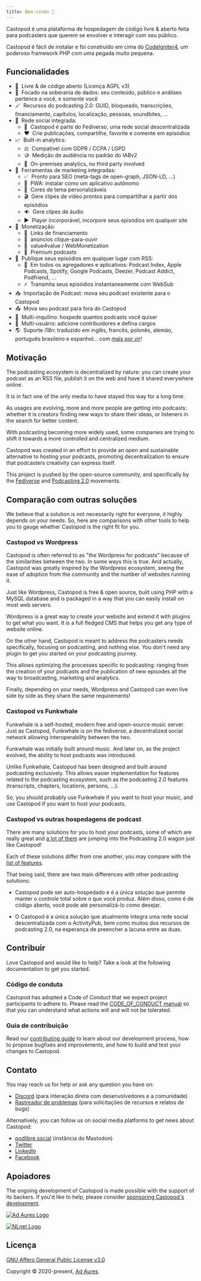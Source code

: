 ```yaml
---
title: Bem-vindo 👋
---
```



Castopod é uma plataforma de hospedagem de código livre & aberto feita para
podcasters que querem se envolver e interagir com seu público.

Castopod é fácil de instalar e foi construído em cima do
[CodeIgniter4](https://codeigniter.com/), um poderoso framework PHP com uma
pegada muito pequena.

<LinkCard title="Instalar" href="./getting-started/install" />

## Funcionalidades

- 🌱  Livre & de código aberto (Licença AGPL v3)
- 🔐  Focado na soberania de dados: seu conteúdo, público e análises
  pertence a você, e somente você
- 🪄  Recursos do podcasting 2.0: GUID, bloqueado, transcrições,
  financiamento, capítulos, localização, pessoas, soundbites, …
- 💬  Rede social integrada:
  - 🚀  Castopod é parte do Fediverso, uma rede social descentralizada
  - ❤️  Crie publicações, compartilhe, favorite e comente em episódios
- 📈  Built-in analytics:
  - ⚖️  Compatível com GDPR / CCPA / LGPD
  - 🪙  Medição de audiência no padrão do IABv2
  - 🏡  On-premises analytics, no third party involved
- 📢  Ferramentas de marketing integradas:
  - ✅  Pronto para SEO (meta-tags de open-graph, JSON-LD, …)
  - 📱  PWA: instalar como um aplicativo autônomo
  - 🎨  Cores de tema personalizáveis
  - 🎬  Gere clipes de vídeo prontos para compartilhar a partir dos
    episódios
  - 🔉  Gere clipes de áudio
  - ▶️  Player incorporável, incorpore seus episódios em qualquer site
- 💸  Monetização:
  - 🔗  Links de financiamento
  - 📲  anúncios clique-para-ouvir
  - 🤝  value4value / WebMonetization
  - 💎  Premium podcasts
- 📡  Publique seus episódios em qualquer lugar com RSS:
  - 📱  Em todos os agregadores e aplicativos: Podcast Index, Apple
    Podcasts, Spotify, Google Podcasts, Deezer, Podcast Addict, Podfriend, …
  - ⚡  Transmita seus episódios instantaneamente com WebSub
- 📥  Importação de Podcast: mova seu podcast existente para o Castopod
- 📤  Mova seu podcast para fora do Castopod
- 🔀  Multi-inquilino: hospede quantos podcasts você quiser
- 👥  Multi-usuário: adicione contribuidores e defina cargos
- 🌎  Suporte i18n: traduzido em inglês, francês, polonês, alemão,
  português brasileiro e espanhol… com
  [mais por vir](https://translate.castopod.org)!

## Motivação

The podcasting ecosystem is decentralized by nature: you can create your podcast
as an RSS file, publish it on the web and have it shared everywhere online.

It is in fact one of the only media to have stayed this way for a long time.

As usages are evolving, more and more people are getting into podcasts: whether
it is creators finding new ways to share their ideas, or listeners in the search
for better content.

With podcasting becoming more widely used, some companies are trying to shift it
towards a more controlled and centralized medium.

Castopod was created in an effort to provide an open and sustainable alternative
to hosting your podcasts, promoting decentralization to ensure that podcasters
creativity can express itself.

This project is pushed by the open-source community, and specifically by the
[Fediverse](https://fediverse.party/en/fediverse/) and
[Podcasting 2.0](https://podcastindex.org/) movements.

## Comparação com outras soluções

We believe that a solution is not necessarily right for everyone, it highly
depends on your needs. So, here are comparisons with other tools to help you to
gauge whether Castopod is the right fit for you.

### Castopod vs Wordpress

Castopod is often referred to as "the Wordpress for podcasts" because of the
similarities between the two. In some ways this is true. And actually, Castopod
was greatly inspired by the Wordpress ecosystem, seeing the ease of adoption
from the community and the number of websites running it.

Just like Wordpress, Castopod is free & open source, built using PHP with a
MySQL database and is packaged in a way that you can easily install on most web
servers.

Wordpress is a great way to create your website and extend it with plugins to
get what you want. It is a full fledged CMS that helps you get any type of
website online.

On the other hand, Castopod is meant to address the podcasters needs
specifically, focusing on podcasting, and nothing else. You don't need any
plugin to get you started on your podcasting journey.

This allows optimizing the processes specific to podcasting: ranging from the
creation of your podcasts and the publication of new episodes all the way to
broadcasting, marketing and analytics.

Finally, depending on your needs, Wordpress and Castopod can even live side by
side as they share the same requirements!

### Castopod vs Funkwhale

Funkwhale is a self-hosted, modern free and open-source music server. Just as
Castopod, Funkwhale is on the fediverse, a decentralized social network allowing
interoperability between the two.

Funkwhale was initially built around music. And later on, as the project
evolved, the ability to host podcasts was introduced.

Unlike Funkwhale, Castopod has been designed and built around podcasting
exclusively. This allows easier implementation for features related to the
podcasting ecosystem, such as the podcasting 2.0 features (transcripts,
chapters, locations, persons, …).

So, you should probably use Funkwhale if you want to host your music, and use
Castopod if you want to host your podcasts.

### Castopod vs outras hospedagens de podcast

There are many solutions for you to host your podcasts, some of which are really
great and [a lot of them](https://podcastindex.org/apps) are jumping into the
Podcasting 2.0 wagon just like Castopod!

Each of these solutions differ from one another, you may compare with the
[list of features](#features).

That being said, there are two main differences with other podcasting solutions:

- Castopod pode ser auto-hospedado e é a única solução que permite manter o
  controle total sobre o que você produz. Além disso, como é de código aberto,
  você pode até personalizá-lo como desejar.

- O Castopod é a única solução que atualmente integra uma rede social
  descentralizada com o ActivityPub, bem como muitos dos recursos de podcasting
  2.0, na esperança de preencher a lacuna entre as duas.

## Contribuir

Love Castopod and would like to help? Take a look at the following documentation
to get you started.

### Código de conduta

Castopod has adopted a Code of Conduct that we expect project participants to
adhere to. Please read the
[CODE_OF_CONDUCT manual](https://code.castopod.org/adaures/castopod/-/blob/beta/CODE_OF_CONDUCT.md)
so that you can understand what actions will and will not be tolerated.

### Guia de contribuição

Read our [contributing guide](../contributing/guidelines.md) to learn about our
development process, how to propose bugfixes and improvements, and how to build
and test your changes to Castopod.

## Contato

You may reach us for help or ask any question you have on:

- [Discord](https://castopod.org/discord) (para interação direta com
  desenvolvedores e a comunidade)
- [Rastreador de problemas](https://code.castopod.org/adaures/castopod/-/issues)
  (para solicitações de recursos e relatos de bugs)

Alternatively, you can follow us on social media platforms to get news about
Castopod:

- [podlibre.social](https://podlibre.social/@Castopod) (instância do Mastodon)
- [Twitter](https://twitter.com/castopod)
- [LinkedIn](https://linkedin.com/company/castopod)
- [Facebook](https://www.facebook.com/castopod)

## Apoiadores

The ongoing development of Castopod is made possible with the support of its
backers. If you'd like to help, please consider
[sponsoring Castopod's development](https://opencollective.com/castopod/contribute).

[![Ad Aures Logo](../../../assets/images/sponsors/adaures.svg)](https://adaures.com/)

[![NLnet Logo](../../../assets/images/sponsors/nlnet.svg)](https://nlnet.nl/)

## Licença

[GNU Affero General Public License v3.0](https://choosealicense.com/licenses/agpl-3.0/)

Copyright © 2020-present, [Ad Aures](https://adaures.com/).
